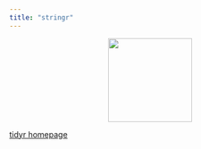 ```yaml
---
title: "stringr"
---
```


<center>
![](images/stringr.png){style="width:150px"}
</center>

[tidyr homepage](https://stringr.tidyverse.org/)